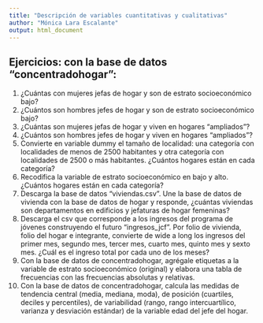 ---
title: "Descripción de variables cuantitativas y cualitativas"
author: "Mónica Lara Escalante"
output: html_document
---

## Ejercicios: con la base de datos "concentradohogar":

1. ¿Cuántas con mujeres jefas de hogar y son de estrato socioeconómico bajo?
2. ¿Cuántos son hombres jefes de hogar y son de estrato socioeconómico bajo?
3. ¿Cuántas son mujeres jefas de hogar y viven en hogares "ampliados"?
4. ¿Cuántos son hombres jefes de hogar y viven en hogares "ampliados"?
5. Convierte en variable dummy el tamaño de localidad: una categoría con localidades de menos de 2500 habitantes y otra categoría con localidades de 2500 o más habitantes. ¿Cuántos hogares están en cada categoría?
6. Recodifica la variable de estrato socioeconómico en bajo y alto. ¿Cuántos hogares están en cada categoría?
7. Descarga la base de datos "viviendas.csv". Une la base de datos de vivienda con la base de datos de hogar y responde, ¿cuántas viviendas son departamentos en edificios y jefaturas de hogar femeninas?
8. Descarga el csv que corresponde a los ingresos del programa de jóvenes construyendo el futuro "ingresos_jcf". Por folio de vivienda, folio del hogar e integrante, convierte de wide a long los ingresos del primer mes, segundo mes, tercer mes, cuarto mes, quinto mes y sexto mes. ¿Cuál es el ingreso total por cada uno de los meses?
9. Con la base de datos de concentradohogar, agrégale etiquetas a la variable de estrato socioeconómico (original) y elabora una tabla de frecuencias con las frecuencias absolutas y relativas.
10. Con la base de datos de concentradohogar, calcula las medidas de tendencia central (media, mediana, moda), de posición (cuartiles, deciles y percentiles), de variabilidad (rango, rango intercuartílico, varianza y desviación estándar) de la variable edad del jefe del hogar.
